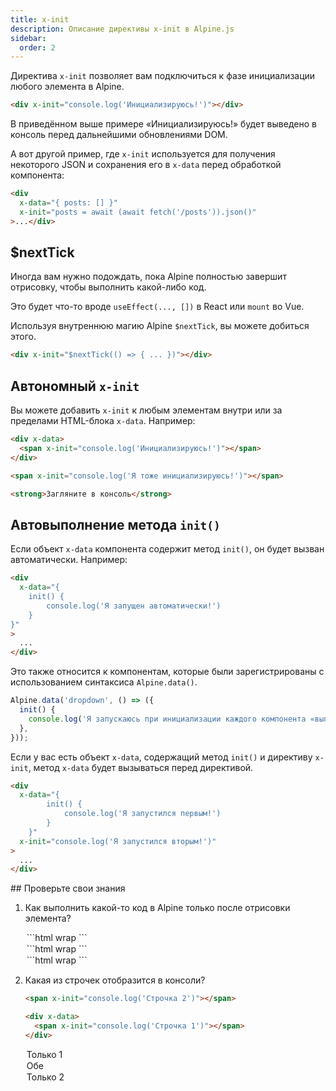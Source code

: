 ```yaml
---
title: x-init
description: Описание директивы x-init в Alpine.js
sidebar:
  order: 2
---
```



Директива `x-init` позволяет вам подключиться к фазе инициализации любого элемента в Alpine.

```html "x-init"
<div x-init="console.log('Инициализируюсь!')"></div>
```

В приведённом выше примере «Инициализируюсь!» будет выведено в консоль перед дальнейшими обновлениями DOM.

А вот другой пример, где `x-init` используется для получения некоторого JSON и сохранения его в `x-data` перед обработкой компонента:

```html "x-init"
<div
  x-data="{ posts: [] }"
  x-init="posts = await (await fetch('/posts')).json()"
>...</div>
```

## $nextTick

Иногда вам нужно подождать, пока Alpine полностью завершит отрисовку, чтобы выполнить какой-либо код.

Это будет что-то вроде `useEffect(..., [])` в React или `mount` во Vue.

Используя внутреннюю магию Alpine `$nextTick`, вы можете добиться этого.

```html "$nextTick"
<div x-init="$nextTick(() => { ... })"></div>
```

<LinkCard title="Подробнее о <strong>$nextTick</strong>" href="/magics/nextTick" />

## Автономный `x-init`

Вы можете добавить `x-init` к любым элементам внутри или за пределами HTML-блока `x-data`. Например:

```html live
<div x-data>
  <span x-init="console.log('Инициализируюсь!')"></span>
</div>

<span x-init="console.log('Я тоже инициализируюсь!')"></span>

<strong>Загляните в консоль</strong>
```

## Автовыполнение метода `init()`

Если объект `x-data` компонента содержит метод `init()`, он будет вызван автоматически. Например:

```html
<div
  x-data="{
    init() {
        console.log('Я запущен автоматически!')
    }
}"
>
  ...
</div>
```

Это также относится к компонентам, которые были зарегистрированы с использованием синтаксиса `Alpine.data()`.

```js
Alpine.data('dropdown', () => ({
  init() {
    console.log('Я запускаюсь при инициализации каждого компонента «выпадающего списка».');
  },
}));
```

Если у вас есть объект `x-data`, содержащий метод `init()` и директиву `x-init`, метод `x-data` будет вызываться перед директивой.

```html
<div
  x-data="{
        init() {
            console.log('Я запустился первым!')
        }
    }"
  x-init="console.log('Я запустился вторым!')"
>
  ...
</div>
```

<Box icon="question-mark">
## Проверьте свои знания

1. Как выполнить какой-то код в Alpine только после отрисовки элемента?

    <MultipleChoice>
      <Option isCorrect>
         ```html wrap
         <div x-init="$nextTick(() => { ... })"></div>
         ```
      </Option>
      <Option>
         ```html wrap
         <div x-init="$useEffect(() => { ... })"></div>
         ```
      </Option>
      <Option>
         ```html wrap
         <div x-init="$onMount(() => { ... })"></div>
         ```
      </Option>
    </MultipleChoice>

2. Какая из строчек отобразится в консоли?

    ```html wrap
    <span x-init="console.log('Строчка 2')"></span>

    <div x-data>
      <span x-init="console.log('Строчка 1')"></span>
    </div>
    ```

    <MultipleChoice>
      <Option>
         Только 1
      </Option>
      <Option isCorrect>
         Обе
      </Option>
      <Option>
         Только 2
      </Option>
    </MultipleChoice>

</Box>